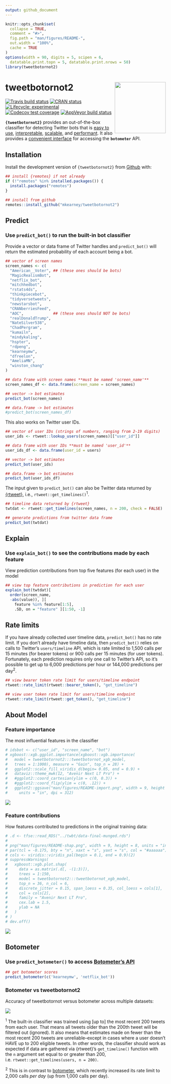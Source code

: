 ```yaml
---
output: github_document
---
```


<!-- README.md is generated from README.Rmd. Please edit that file -->

```r
knitr::opts_chunk$set(
  collapse = TRUE,
  comment = "#>",
  fig.path = "man/figures/README-",
  out.width = "100%",
  cache = TRUE
)
options(width = 90, digits = 5, scipen = 6,
  datatable.print.topn = 5, datatable.print.nrows = 50)
library(tweetbotornot2)
```

# tweetbotornot2 <img src="man/figures/logo.png" width="160px" align="right" />

<!-- badges: start -->
[![Travis build status](https://travis-ci.org/mkearney/tweetbotornot2.svg?branch=master)](https://travis-ci.org/mkearney/tweetbotornot2)
[![CRAN status](https://www.r-pkg.org/badges/version/tweetbotornot2)](https://CRAN.R-project.org/package=tweetbotornot2)
[![Lifecycle: experimental](https://img.shields.io/badge/lifecycle-experimental-orange.svg)](https://www.tidyverse.org/lifecycle/#experimental)
[![Codecov test coverage](https://codecov.io/gh/mkearney/tweetbotornot2/branch/master/graph/badge.svg)](https://codecov.io/gh/mkearney/tweetbotornot2?branch=master)
[![AppVeyor build status](https://ci.appveyor.com/api/projects/status/github/mkearney/tweetbotornot2?branch=master&svg=true)](https://ci.appveyor.com/project/mkearney/tweetbotornot2)
<!-- badges: end -->

**`{tweetbotornot2}`** provides an out-of-the-box classifier for detecting Twitter
bots that is [easy to use](#predict), [interpretable](#explain), 
[scalable](#rate-limits), and [performant](#about-model). It also provides a
[convenient interface](#botometer) for accessing the **`botometer`** API.

## Installation

<!-- Install the released version of tweetbotornot2 from [CRAN](https://CRAN.R-project.org) with: -->

<!-- ``` r -->
<!-- ## install from CRAN -->
<!-- install.packages("tweetbotornot2") -->
<!-- ``` -->

Install the development version of `{tweetbotornot2}` from [Github](https://github.com) with:

``` r
## install {remotes} if not already
if (!"remotes" %in% installed.packages()) {
  install.packages("remotes")
}

## install from github
remotes::install_github("mkearney/tweetbotornot2")
```

## Predict

### Use `predict_bot()` to run the built-in bot classifier

Provide a vector or data frame of Twitter handles and `predict_bot()` will
return the estimated probability of each account being a bot.

```r
## vector of screen names
screen_names <- c(
  "American__Voter", ## (these ones should be bots)
  "MagicRealismBot",
  "netflix_bot",
  "mitchhedbot",
  "rstats4ds",
  "thinkpiecebot",
  "tidyversetweets",
  "newstarsbot",
  "CRANberriesFeed",
  "AOC",             ## (these ones should NOT be bots)
  "realDonaldTrump",
  "NateSilver538",
  "ChadPergram",
  "kumailn",
  "mindykaling",
  "hspter",
  "rdpeng",
  "kearneymw",
  "dfreelon",
  "AmeliaMN",
  "winston_chang"
)

## data frame with screen names **must be named 'screen_name'**
screen_names_df <- data.frame(screen_name = screen_names)

## vector -> bot estimates
predict_bot(screen_names)

## data.frame -> bot estimates
#predict_bot(screen_names_df)
```

This also works on Twitter user IDs.

``` r
## vector of user IDs (strings of numbers, ranging from 2-19 digits)
user_ids <- rtweet::lookup_users(screen_names)[["user_id"]]

## data frame with user IDs **must be named 'user_id'**
user_ids_df <- data.frame(user_id = users)

## vector -> bot estimates
predict_bot(user_ids)

## data.frame -> bot estimates
predict_bot(user_ids_df)
```

The input given to `predict_bot()` can also be Twitter data returned by 
[{rtweet}](https://rtweet.info), i.e., `rtweet::get_timelines()`<sup>1</sup>.

```r
## timeline data returned by {rtweet}
twtdat <- rtweet::get_timelines(screen_names, n = 200, check = FALSE)

## generate predictions from twitter data frame
predict_bot(twtdat)
```

## Explain

### Use `explain_bot()` to see the contributions made by each feature

View prediction contributions from top five features (for each user) in the model

```r
## view top feature contributions in prediction for each user
explain_bot(twtdat)[
  order(screen_name, 
  -abs(value)), ][
    feature %in% feature[1:5],
    .SD, on = "feature" ][1:50, -1]
```

## Rate limits

If you have already collected user timeline data, `predict_bot()` has no rate 
limit. If you don't already have timeline data, then `predict_bot()` relies on 
calls to Twitter's `users/timeline` API, which is rate limited to 1,500 calls 
per 15 minutes (for bearer tokens) or 900 calls per 15 minutes (for user tokens).
Fortunately, each prediction requires only one call to Twitter's API, so it's 
possible to get up to 6,000 predictions per hour or 144,000 predictions per 
day<sup>2</sup>.

```r
## view bearer token rate limit for users/timeline endpoint
rtweet::rate_limit(rtweet::bearer_token(), "get_timeline")

## view user token rate limit for users/timeline endpoint
rtweet::rate_limit(rtweet::get_token(), "get_timeline")
```

## About Model

### Feature importance

The most influential features in the classifier

```r
# idsbot <- c("user_id", "screen_name", "bot")
# xgboost::xgb.ggplot.importance(xgboost::xgb.importance(
#   model = tweetbotornot2:::tweetbotornot_xgb_model,
#   trees = 1:1000), measure = "Gain", top_n = 28) +
#   ggplot2::scale_fill_viridis_d(begin= 0.05, end = 0.9) +
#   dataviz::theme_mwk(12, "Avenir Next LT Pro") +
#   #ggplot2::coord_cartesian(ylim = c(0, 0.3)) +
#   #ggplot2::coord_flip(ylim = c(0, .12)) +
#   ggplot2::ggsave("man/figures/README-import.png", width = 9, height = 8,
#     units = "in", dpi = 312)
```

![](man/figures/README-import.png)

### Feature contributions

How features contributed to predictions in the original training data:

```r
# .d <- tfse::read_RDS("../twbt/data-final-munged.rds")
# 
# png("man/figures/README-shap.png", width = 9, height = 8, units = "in", res = 312)
# par(tcl = -0.175, bty = "n", xaxt = "s", yaxt = "s", col = "#aaaaaa")
# cols <- viridis::viridis_pal(begin = 0.1, end = 0.9)(2)
# suppressWarnings(
#   xgboost::xgb.plot.shap(
#     data = as.matrix(.d[, -(1:3)]),
#     trees = 1:150,
#     model = tweetbotornot2:::tweetbotornot_xgb_model,
#     top_n = 36, n_col = 6,
#     discrete_jitter = 0.15, span_loess = 0.35, col_loess = cols[1],
#     col = cols[2],
#     family = "Avenir Next LT Pro",
#     cex.lab = 1.5,
#     ylab = NA
#   )
# )
# dev.off()
```

![](man/figures/README-shap.png)


## Botometer

### Use `predict_botometer()` to access [Botometer's API](https://botometer.iuni.iu.edu)

```r
## get botometer scores
predict_botometer(c('kearneymw', 'netflix_bot'))
```


### Botometer vs tweetbotornot2

Accuracy of tweetbotornot versus botometer across multiple datasets:

![](man/figures/README-modcomp.png)



<sup>1</sup> The built-in classifier was trained using [up to] the most recent 200
tweets from each user. That means all tweets older than the 200th tweet will be
filtered out (ignored). It also means that estimates made on fewer than the most
recent 200 tweets are unreliable–except in cases where a user doesn't HAVE up to
200 eligible tweets. In other words, the classifier should work as expected if
data are gathered via {rtweet}'s `get_timeline()` function with the `n` argument
set equal to or greater than 200, i.e. `rtweet::get_timelines(users, n = 200)`.

<sup>2</sup> This is in contrast to [botometer](https://botometer.iuni.iu.edu/), 
which recently increased its rate limit to 2,000 calls *per day* (up from 1,000 
calls per day).
